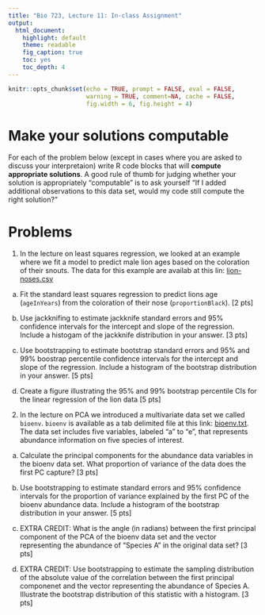 ```yaml
---
title: "Bio 723, Lecture 11: In-class Assignment"
output:
  html_document:
    highlight: default
    theme: readable
    fig_caption: true
    toc: yes
    toc_depth: 4
---
```


```r
knitr::opts_chunk$set(echo = TRUE, prompt = FALSE, eval = FALSE, 
                      warning = TRUE, comment=NA, cache = FALSE,
                      fig.width = 6, fig.height = 4)
```

# Make your solutions computable

For each of the problem below (except in cases where you are asked to discuss your interpretaion) write R code blocks that will **compute appropriate solutions**. A good rule of thumb for judging whether your solution is appropriately "computable" is to ask yourself "If I added additional observations to this data set, would my code still compute the right solution?"



# Problems

1. In the lecture on least squares regression, we looked at an example where we fit a model to predict male lion ages based on the coloration of their snouts. The data for this example are availab at this lin: [lion-noses.csv](https://github.com/bio304-class/bio304-fall2017/raw/master/datasets/ABD-lion-noses.csv)

  a.  Fit the standard least squares regression to predict lions age (`ageInYears`) from the coloration of their nose (`proportionBlack`). [2 pts]
  
  b. Use jackknifing to estimate jackknife standard errors and 95% confidence intervals for the intercept and slope of the regression. Include a histogam of the jackknife distribution in your answer. [3 pts]
  
  c. Use bootstrapping to estimate bootstrap standard errors and 95% and 99% boostrap percentile confidence intervals for the intercept and slope of the regression. Include a histogram of the bootstrap distribution in your answer. [5 pts]
  
  d. Create a figure illustrating the 95% and 99% bootstrap percentile CIs for the linear regression of the lion data [5 pts]


2. In the lecture on PCA we introduced a multivariate data set we called `bioenv`. `bioenv` is available as a tab delimited file at this link: [bioenv.txt](https://github.com/Bio723-class/example-datasets/raw/master/bioenv.txt).  The data set includes five variables, labeled "a" to "e", that represents abundance information on five species of interest.

  a. Calculate the principal components for the abundance data variables in the bioenv data set.  What proportion of variance of the data does the first PC capture? [3 pts]
  
  b.  Use bootstrapping to estimate standard errors and 95% confidence intervals for the proportion of variance explained by the first PC of the bioenv abundance data. Include a histogram of the bootstrap distribution in your answer. [5 pts]
  
  c. EXTRA CREDIT:  What is the angle (in radians) between the first principal component of the PCA of the bioenv data set and the vector representing the abundance of "Species A" in the original data set? [3 pts]
  
  d. EXTRA CREDIT:  Use bootstrapping to estimate the sampling distribution of the absolute value of the correlation between the first principal componenet and the vector representing the abundance of Species A.  Illustrate the bootstrap distribution of this statistic with a histogram. [3 pts]

